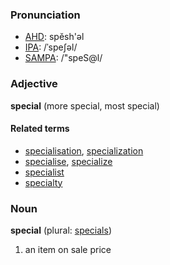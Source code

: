 ===Pronunciation===
*[[w:AHD|AHD]]: spĕsh'əl
*[[w:IPA|IPA]]: /ˈspeʃəl/
*[[w:SAMPA|SAMPA]]: /"speS@l/

===Adjective===
'''special''' (more special, most special)

====Related terms====
*[[specialisation]], [[specialization]]
*[[specialise]], [[specialize]]
*[[specialist]]
*[[specialty]]

===Noun===
'''special''' (plural: [[specials]])

# an item on sale price